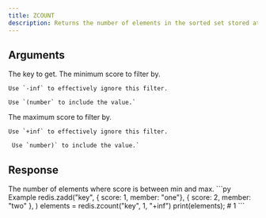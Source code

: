```yaml
---
title: ZCOUNT
description: Returns the number of elements in the sorted set stored at key filterd by score.
---
```



## Arguments 

<ParamField body="key" type="string" required>
  The key to get.
</ParamField>

<ParamField body="min" type="integer | string" required>
    The minimum score to filter by.

    Use `-inf` to effectively ignore this filter.

    Use `(number` to include the value.`
</ParamField>


<ParamField body="max" type="integer | string" required>
    The maximum score to filter by.

    Use `+inf` to effectively ignore this filter.

     Use `number)` to include the value.`
</ParamField>

## Response

<ResponseField type="integer" required>
    The number of elements where score is between min and max.
</ResponseField>



<RequestExample>
```py Example
redis.zadd("key", 
    { score: 1, member: "one"}, 
    { score: 2, member: "two" },
)
elements = redis.zcount("key", 1, "+inf")
print(elements); # 1
```
</RequestExample>
